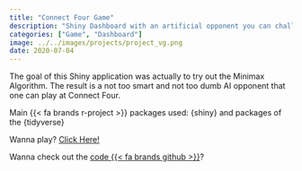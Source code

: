 ```yaml
---
title: "Connect Four Game"
description: "Shiny Dashboard with an artificial opponent you can challenge for a game of connect four"  
categories: ["Game", "Dashboard"]
image: ../../images/projects/project_vg.png
date: 2020-07-04
---
```


The goal of this Shiny application was actually to try out the Minimax Algorithm. The result is a not too smart and not too dumb AI opponent that one can play at Connect Four.

Main {{< fa brands r-project >}} packages used: {shiny} and packages of the {tidyverse}

Wanna play? [Click Here!](https://esommer.shinyapps.io/vier_gewinnt_pretty/)

Wanna check out the [code {{< fa brands github >}}](https://github.com/EmanuelSommer/vier_gewinnt_pretty)?